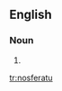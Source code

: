 {{also|Nosferatu}}
==English==
{{wikipedia|Nosferatu (word)}}

===Noun===
{{en-noun|nosferatu}}
# {{alternative form of|Nosferatu|lang=en}}

[[tr:nosferatu]]